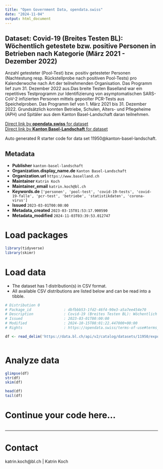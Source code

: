 ```yaml
---
title: "Open Government Data, opendata.swiss"
date: "2024-11-04"
output: html_document
---
```


## Dataset: Covid-19 (Breites Testen BL): Wöchentlich getestete bzw. positive Personen in Betrieben nach Kategorie (März 2021 - Dezember 2022)

Anzahl getesteter (Pool-Test) bzw. positiv getesteter Personen (Nachtestung resp. Rückstellprobe nach positiven Pool-Tests) pro Kalenderwoche nach Art der teilnehmenden Organisation. Das Programm lief zum 31. Dezember 2022 aus.Das breite Testen Baselland war ein repetitives Testprogramm zur Identifizierung von asymptomatischen SARS-CoV-2 infizierten Personen mittels gepoolter PCR-Tests aus Speichelproben. Das Programm lief von 1. März 2021 bis 31. Dezember 2022. Grundsätzlich konnten Betriebe, Schulen, Alters- und Pflegeheime (APH) und Spitäler aus dem Kanton Basel-Landschaft daran teilnehmen.

[Direct link by **opendata.swiss** for dataset](https://opendata.swiss/de/dataset/covid-19-breites-testen-bl-wochentlich-getestete-bzw-positive-personen-in-betrieben-nach-k-2021)<br>
[Direct link by **Kanton Basel-Landschaft** for dataset](https://data.bl.ch/explore/dataset/11950/)

Auto generated R starter code for data set 11950@kanton-basel-landschaft.

## Metadata

- **Publisher** `kanton-basel-landschaft`
- **Organization.display_name.de** `Kanton Basel-Landschaft`
- **Organization.url** `https://www.baselland.ch`
- **Maintainer** `Katrin Koch`
- **Maintainer_email** `katrin.koch@bl.ch`
- **Keywords.de** `['personen', 'pool-test', 'covid-19-tests', 'covid-19-falle', 'pcr-test', 'betriebe', 'statistikdaten', 'corona-virus']`
- **Issued** `2023-03-01T00:00:00`
- **Metadata_created** `2023-03-15T01:53:17.900590`
- **Metadata_modified** `2024-11-03T03:39:53.012747`


# Load packages

```r

library(tidyverse)
library(skimr)

```

# Load data

-   The dataset has 1 distribution(s) in CSV format.
-   All available CSV distributions are listed below and can be read into a tibble.

```r

# Distribution 0
# Package_id               : dbfbbb53-1fd2-46f4-90e3-a5a7ee454e70
# Description              : Covid-19 (Breites Testen BL): Wöchentlich getestete bzw. positive Personen in Betrieben nach Kategorie (März 2021 - Dezember 2022) (csv)
# Issued                   : 2023-03-01T00:00:00
# Modified                 : 2024-10-15T08:01:22.447000+00:00
# Rights                   : https://opendata.swiss/terms-of-use#terms_by

df <- read_delim('https://data.bl.ch/api/v2/catalog/datasets/11950/exports/csv?use_labels=true')



```

# Analyze data

```r

glimpse(df)
str(df)
skim(df)

head(df)
tail(df)

```

# Continue your code here...

```r

```

------------------------------------------------------------------------

# Contact

katrin.koch@bl.ch | Katrin Koch
